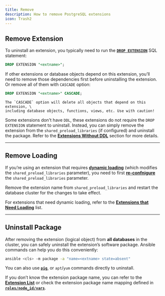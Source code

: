 ```yaml
---
title: Remove
description: How to remove PostgreSQL extensions
icon: Trash2
---
```


## Remove Extension

To uninstall an extension, you typically need to run the [**`DROP EXTENSION`**](https://www.postgresql.org/docs/current/sql-dropextension.html) SQL statement:

```sql
DROP EXTENSION "<extname>";
```

If other extensions or database objects depend on this extension, you’ll need to remove those dependencies first before uninstalling the extension.
Or remove all of them with `CASCADE` option:

```sql
DROP EXTENSION "<extname>" CASCADE;
```


<Callout title="" type="warning">

    The `CASCADE` option will delete all objects that depend on this extension, \
    including database objects, functions, views, etc. Use with caution!

</Callout>

Some extensions don't have `DDL`, these extensions do not require the `DROP EXTENSION` statement to uninstall.
Instead, you can simply remove the extension from the `shared_preload_libraries` (if configured) and uninstall the package.
Refer to the [**Extensions Without DDL**](/docs/pgsql/ext/config) section for more details.


------

## Remove Loading

If you’re using an extension that requires [**dynamic loading**](/docs/pgsql/ext/config) (which modifies the `shared_preload_libraries` parameter), you need to first [**re-confnigure**](/docs/pgsql/admin#config-cluster) the `shared_preload_libraries` parameter.

Remove the extension name from `shared_preload_libraries` and restart the database cluster for the changes to take effect.

For extensions that need dynamic loading, refer to the [**Extensions that Need Loading**](/ext/usage/config#extensions-that-need-loading) list.



------

## Uninstall Package

After removing the extension (logical object) from **all databases** in the cluster, you can safely uninstall the extension’s software package. Ansible commands can help you do this conveniently:

```bash
ansible <cls> -m package -a "name=<extname> state=absent"
```

You can also use [**`pig`**](/ext/pig/), or `apt`/`yum` commands directly to uninstall.

If you don’t know the extension package name, you can refer to the [**Extension List**](/ext/list/) or check the extension package name mapping defined in [**`roles/node_id/vars`**](https://github.com/pgsty/pigsty/blob/main/roles/node_id/vars/).